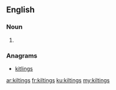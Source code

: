 ==English==

===Noun===
{{head|en|plural}}

# {{plural of|kilting|lang=en|nocat=1}}

===Anagrams===
* [[kitlings#English|kitlings]]

[[ar:kiltings]]
[[fr:kiltings]]
[[ku:kiltings]]
[[my:kiltings]]